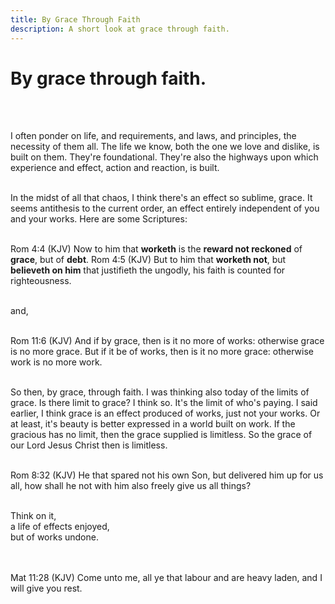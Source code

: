```yaml
---
title: By Grace Through Faith
description: A short look at grace through faith.
---
```


# By grace through faith. 
<br></br>

I often ponder on life, and requirements, and laws, and principles, the necessity of them all. The life we know, both the one we love and dislike, is built on them. They're foundational. They're also the highways upon which experience and effect, action and reaction, is built.
<br></br>

In the midst of all that chaos, I think there's an effect so sublime, grace. It seems antithesis to the current order, an effect entirely independent of you and your works. Here are some Scriptures:
<br></br>

Rom 4:4 (KJV) Now to him that **worketh** is the **reward not reckoned** of **grace**, but of **debt**.
Rom 4:5 (KJV) But to him that **worketh not**, but **believeth on him** that justifieth the ungodly, his faith is counted for righteousness.
<br></br>

and,
<br></br>

Rom 11:6 (KJV) And if by grace, then is it no more of works: otherwise grace is no more grace. But if it be of works, then is it no more grace: otherwise work is no more work.
<br></br>

So then, by grace, through faith. I was thinking also today of the limits of grace. Is there limit to grace? I think so. It's the limit of who's paying. I said earlier, I think grace is an effect produced of works, just not your works. Or at least, it's beauty is better expressed in a world built on work. If the gracious has no limit, then the grace supplied is limitless. So the grace of our Lord Jesus Christ then is limitless.
<br></br>

Rom 8:32 (KJV) He that spared not his own Son, but delivered him up for us all, how shall he not with him also freely give us all things?
<br></br>

<div style={{display: "block"}}>Think on it,</div>
<div style={{display: "block"}}>a life of effects enjoyed,</div>
<div style={{display: "block"}}>but of works undone.</div>
<br></br>

Mat 11:28 (KJV) Come unto me, all ye that labour and are heavy laden, and I will give you rest.
<br></br>